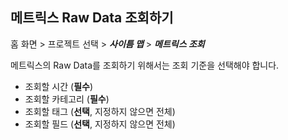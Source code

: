 ## 메트릭스 Raw Data 조회하기

홈 화면 > 프로젝트 선택 > ***사이틈 맵*** > ***메트릭스 조회***

메트릭스의 Raw Data를 조회하기 위해서는 조회 기준을 선택해야 합니다. 

<ProdImg img='metrics-chart-example-02' ext='.png' desc='' />

* 조회할 시간 (**필수**)
* 조회할 카테고리 (**필수**)
* 조회할 태그 (**선택**, 지정하지 않으면 전체)
* 조회할 필드 (**선택**, 지정하지 않으면 전체)
